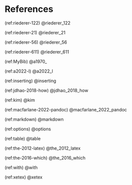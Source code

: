 \onecolumn

# References {.unnumbered}

\hyphenpenalty=10000
\fontspec{Symbola}

(ref:riederer-122) @riederer_122

(ref:riederer-21) @riederer_21

(ref:riederer-56) @riederer_56

(ref:riederer-611) @riederer_611

(ref:MyBib) @a1970_

(ref:a2022-l) @a2022_l

(ref:inserting) @inserting

(ref:jdhao-2018-how) @jdhao_2018_how

(ref:kim) @kim

(ref:macfarlane-2022-pandoc) @macfarlane_2022_pandoc

(ref:markdown) @markdown

(ref:options) @options

(ref:table) @table

(ref:the-2012-latex) @the_2012_latex

(ref:the-2016-which) @the_2016_which

(ref:with) @with

(ref:xetex) @xetex
